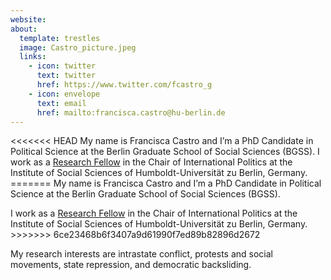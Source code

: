 ```yaml
---
website:
about:
  template: trestles
  image: Castro_picture.jpeg
  links:
    - icon: twitter
      text: twitter
      href: https://www.twitter.com/fcastro_g
    - icon: envelope
      text: email
      href: mailto:francisca.castro@hu-berlin.de
---
```


<<<<<<< HEAD
My name is Francisca Castro and I'm a PhD Candidate in Political Science at the Berlin Graduate School of Social Sciences (BGSS). I work as a [Research Fellow](https://www.sowi.hu-berlin.de/en/lehrbereiche-en/international-politics/Team/staff/1693006) in the Chair of International Politics at the Institute of Social Sciences of Humboldt-Universität zu Berlin, Germany.
=======
My name is Francisca Castro and I'm a PhD Candidate in Political Science at the Berlin Graduate School of Social Sciences (BGSS).

I work as a [Research Fellow](https://www.google.com/url?q=https%3A%2F%2Fwww.sowi.hu-berlin.de%2Fen%2Flehrbereiche-en%2Finternational-politics%2FTeam%2Fstaff%2F1693006&sa=D&sntz=1&usg=AOvVaw1gEFEgsim-dhjHX84OvwLC) in the Chair of International Politics at the Institute of Social Sciences of Humboldt-Universität zu Berlin, Germany.
>>>>>>> 6ce23468b6f3407a9d61990f7ed89b82896d2672

My research interests are intrastate conflict, protests and social movements, state repression, and democratic backsliding.
